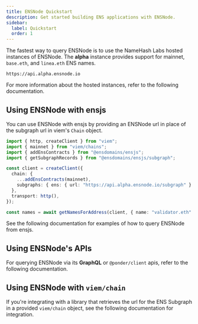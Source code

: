 ```yaml
---
title: ENSNode Quickstart
description: Get started building ENS applications with ENSNode.
sidebar:
  label: Quickstart
  order: 1
---
```



The fastest way to query ENSNode is to use the NameHash Labs hosted instances of ENSNode. The **alpha** instance provides support for mainnet, `base.eth`, and `linea.eth` ENS names.

```
https://api.alpha.ensnode.io
```

For more information about the hosted instances, refer to the following documentation.

<LinkCard
  title="Hosted ENSNode Instances"
  href="/docs/usage/hosted-ensnode-instances/"
/>

## Using ENSNode with ensjs

You can use ENSNode with ensjs by providing an ENSNode url in place of the subgraph url in viem's `Chain` object.

```ts
import { http, createClient } from "viem";
import { mainnet } from "viem/chains";
import { addEnsContracts } from "@ensdomains/ensjs";
import { getSubgraphRecords } from "@ensdomains/ensjs/subgraph";

const client = createClient({
  chain: {
    ...addEnsContracts(mainnet),
    subgraphs: { ens: { url: "https://api.alpha.ensnode.io/subgraph" } },
  },
  transport: http(),
});

const names = await getNamesForAddress(client, { name: "validator.eth" });
```

See the following documentation for examples of how to query ENSNode from ensjs.

<LinkCard title="Using ENSNode with ensjs" href="/docs/usage/with-ensjs/" />

## Using ENSNode's APIs

For querying ENSNode via its **GraphQL** or `@ponder/client` apis, refer to the following documentation.

<LinkCard title="Using ENSNode's API" href="/docs/usage/api/" />

## Using ENSNode with `viem/chain`

If you're integrating with a library that retrieves the url for the ENS Subgraph in a provided `viem/chain` object, see the following documentation for integration.

<LinkCard title="Using ENSNode with viem/chain" href="/docs/usage/with-viem/" />
